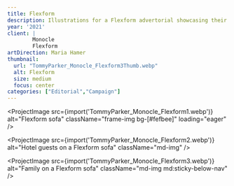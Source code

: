 ```yaml
---
title: Flexform
description: Illustrations for a Flexform advertorial showcasing their Groundpiece sofa in both hospitality and residential contexts.
year: '2021'
client: |
        Monocle
        Flexform
artDirection: Maria Hamer
thumbnail:
  url: "TommyParker_Monocle_Flexform3Thumb.webp"
  alt: Flexform
  size: medium
  focus: center
categories: ["Editorial","Campaign"]
---
```


<ProjectImage
  src={import('TommyParker_Monocle_Flexform1.webp')}
  alt="Flexform sofa"
  className="frame-img bg-[#fefbee]"
  loading="eager"
/>

<ProjectImage
  src={import('TommyParker_Monocle_Flexform2.webp')}
  alt="Hotel guests on a Flexform sofa"
  className="md-img"
/>

<ProjectImage
  src={import('TommyParker_Monocle_Flexform3.webp')}
  alt="Family on a Flexform sofa"
  className="md-img md:sticky-below-nav"
/>